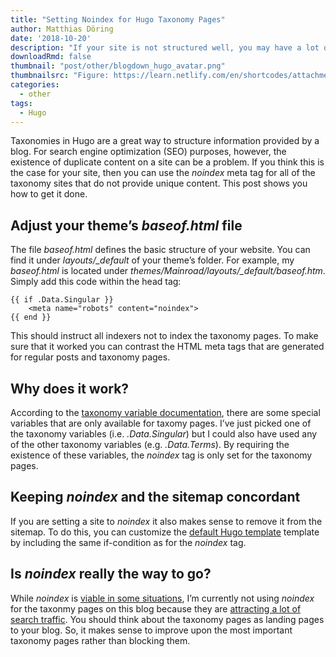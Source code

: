 ```yaml
---
title: "Setting Noindex for Hugo Taxonomy Pages"
author: Matthias Döring
date: '2018-10-20'
description: "If your site is not structured well, you may have a lot of duplicate content that can result from taxonomies (e.g. tags/category pages). Here, I show how this problem can be solved by setting the noindex meta tag for  Hugo taxonomy pages."
downloadRmd: false
thumbnail: "post/other/blogdown_hugo_avatar.png"
thumbnailsrc: "Figure: https://learn.netlify.com/en/shortcodes/attachments/"
categories:
  - other
tags:
  - Hugo
---
```


Taxonomies in Hugo are a great way to structure information provided by a blog. For search engine optimization (SEO) purposes, however, the existence of duplicate content on a site can be a problem. If you think this is the case for your site, then you can use the *noindex* meta tag for all of the taxonomy sites that do not provide unique content. This post shows you how to get it done. 
<!--more-->

## Adjust your theme's *baseof.html* file

The file *baseof.html* defines the basic structure of your website. You can find it under *layouts/\_default* of your theme's folder. For example, my *baseof.html* is located under *themes/Mainroad/layouts/\_default/baseof.htm*. Simply add this code within the head tag:

```
{{ if .Data.Singular }}
    <meta name="robots" content="noindex">
{{ end }}
```

This should instruct all indexers not to index the taxonomy pages. To make sure that it worked you can contrast the HTML meta tags that are generated for regular posts and taxonomy pages.

## Why does it work?

According to the [taxonomy variable documentation](https://gohugo.io/variables/taxonomy/#example-usage-of-site-taxonomies), there are some special variables that are only available for taxomy pages. I've just picked one of the taxonomy variables (i.e. *.Data.Singular*) but I could also have used any of the other taxonomy variables (e.g. *.Data.Terms*). By requiring the existence of these variables, the *noindex* tag is only set for the taxonomy pages.

## Keeping *noindex* and the sitemap concordant

If you are setting a site to *noindex* it also makes sense to remove it from the sitemap. To do this, you can customize the [default Hugo template](https://gohugo.io/templates/sitemap-template/) template by including the same if-condition as for the *noindex* tag.

## Is *noindex* really the way to go?

While *noindex* is [viable in some situations](https://www.searchenginejournal.com/noindex-category-other-listing-pages/255811/), I'm currently not using *noindex* for the taxonmy pages on this blog because they are [attracting a lot of search traffic](https://yoast.com/ask-yoast-noindexing-tags-categories-foodblog/). You should think about the taxonomy pages as landing pages to your blog. So, it makes sense to improve upon the most important taxonomy pages rather than blocking them.
